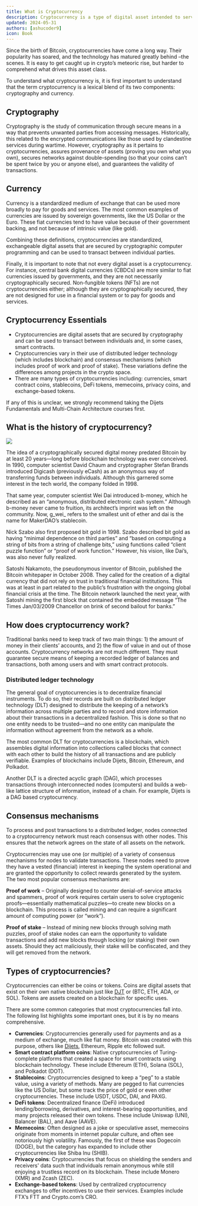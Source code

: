 ```yaml
---
title: What is Cryptocurrency
description: Cryptocurrency is a type of digital asset intended to serve the same purpose as traditional currencies while being secured by cryptographic technology.
updated: 2024-05-31
authors: [ashucoder9]
icon: Book
---
```


Since the birth of Bitcoin, cryptocurrencies have come a long way. Their popularity has soared, and the technology has matured greatly behind –the scenes. It is easy to get caught up in crypto’s meteoric rise, but harder to comprehend what drives this asset class.

To understand what cryptocurrency is, it is first important to understand that the term cryptocurrency is a lexical blend of its two components: cryptography and currency.

## Cryptography

Cryptography is the study of communication through secure means in a way that prevents unwanted parties from accessing messages. Historically, this related to the encrypted communications like those used by clandestine services during wartime. However, cryptography as it pertains to cryptocurrencies, assures provenance of assets (proving you own what you own), secures networks against double-spending (so that your coins can’t be spent twice by you or anyone else), and guarantees the validity of transactions.

## Currency

Currency is a standardized medium of exchange that can be used more broadly to pay for goods and services. The most common examples of currencies are issued by sovereign governments, like the US Dollar or the Euro. These fiat currencies tend to have value because of their government backing, and not because of intrinsic value (like gold).

Combining these definitions, cryptocurrencies are standardized, exchangeable digital assets that are secured by cryptographic computer programming and can be used to transact between individual parties.

Finally, it is important to note that not every digital asset is a cryptocurrency. For instance, central bank digital currencies (CBDCs) are more similar to fiat currencies issued by governments, and they are not necessarily cryptographically secured. Non-fungible tokens (NFTs) are not cryptocurrencies either; although they are cryptographically secured, they are not designed for use in a financial system or to pay for goods and services.

## Cryptocurrency Essentials

- Cryptocurrencies are digital assets that are secured by cryptography and can be used to transact between individuals and, in some cases, smart contracts.
- Cryptocurrencies vary in their use of distributed ledger technology (which includes blockchain) and consensus mechanisms (which includes proof of work and proof of stake). These variations define the differences among projects in the crypto space.
- There are many types of cryptocurrencies including: currencies, smart contract coins, stablecoins, DeFi tokens, memecoins, privacy coins, and exchange-based tokens.

If any of this is unclear, we strongly recommend taking the Dijets Fundamentals and Multi-Chain Architecture courses first.

## What is the history of cryptocurrency?

![](/course-images/history.svg)

The idea of a cryptographically secured digital money predated Bitcoin by at least 20 years—long before blockchain technology was ever conceived. In 1990, computer scientist David Chaum and cryptographer Stefan Brands introduced Digicash (previously eCash) as an anonymous way of transferring funds between individuals. Although this garnered some interest in the tech world, the company folded in 1998.

That same year, computer scientist Wei Dai introduced b-money, which he described as an “anonymous, distributed electronic cash system.” Although b-money never came to fruition, its architect’s imprint was left on the community. Now, g_wei_ refers to the smallest unit of ether and dai is the name for MakerDAO’s stablecoin.

Nick Szabo also first proposed bit gold in 1998. Szabo described bit gold as having “minimal dependence on third parties” and “based on computing a string of bits from a string of challenge bits,” using functions called “client puzzle function” or “proof of work function.” However, his vision, like Dai’s, was also never fully realized.

Satoshi Nakamoto, the pseudonymous inventor of Bitcoin, published the Bitcoin whitepaper in October 2008. They called for the creation of a digital currency that did not rely on trust in traditional financial institutions. This was at least in part related to the public’s frustration with the ongoing global financial crisis at the time. The Bitcoin network launched the next year, with Satoshi mining the first block that contained the embedded message “The Times Jan/03/2009 Chancellor on brink of second bailout for banks.”


## How does cryptocurrency work?

Traditional banks need to keep track of two main things: 1) the amount of money in their clients’ accounts, and 2) the flow of value in and out of those accounts. Cryptocurrency networks are not much different. They must guarantee secure means of keeping a recorded ledger of balances and transactions, both among users and with smart contract protocols.

### Distributed ledger technology

The general goal of cryptocurrencies is to decentralize financial instruments. To do so, their records are built on distributed ledger technology (DLT) designed to distribute the keeping of a network’s information across multiple parties and to record and store information about their transactions in a decentralized fashion. This is done so that no one entity needs to be trusted—and no one entity can manipulate the information without agreement from the network as a whole.

The most common DLT for cryptocurrencies is a blockchain, which assembles digital information into collections called blocks that connect with each other to build the history of all transactions and are publicly verifiable. Examples of blockchains include Dijets, Bitcoin, Ethereum, and Polkadot.

Another DLT is a directed acyclic graph (DAG), which processes transactions through interconnected nodes (computers) and builds a web-like lattice structure of information, instead of a chain. For example, Dijets is a DAG based cryptocurrency.

## Consensus mechanisms

To process and post transactions to a distributed ledger, nodes connected to a cryptocurrency network must reach consensus with other nodes. This ensures that the network agrees on the state of all assets on the network.

Cryptocurrencies may use one (or multiple) of a variety of consensus mechanisms for nodes to validate transactions. These nodes need to prove they have a vested (financial) interest in keeping the system operational and are granted the opportunity to collect rewards generated by the system. The two most popular consensus mechanisms are:

**Proof of work** – Originally designed to counter denial-of-service attacks and spammers, proof of work requires certain users to solve cryptogenic proofs—essentially mathematical puzzles—to create new blocks on a blockchain. This process is called mining and can require a significant amount of computing power (or “work”).

**Proof of stake** – Instead of mining new blocks through solving math puzzles, proof of stake nodes can earn the opportunity to validate transactions and add new blocks through locking (or staking) their own assets. Should they act maliciously, their stake will be confiscated, and they will get removed from the network.


## Types of cryptocurrencies?

Cryptocurrencies can either be coins or tokens. Coins are digital assets that exist on their own native blockchain just like [DJT](https://dijets.io/) or (BTC, ETH, ADA, or SOL). Tokens are assets created on a blockchain for specific uses.

There are some common categories that most cryptocurrencies fall into. The following list highlights some important ones, but it is by no means comprehensive.

- **Currencies**: Cryptocurrencies generally used for payments and as a medium of exchange, much like fiat money. Bitcoin was created with this purpose, others like [Dijets](https://dijets.io/), Ethereum, Ripple etc followed suit.
- **Smart contract platform coins**:  Native cryptocurrencies of Turing-complete platforms that created a space for smart contracts using blockchain technology. These include Ethereum (ETH), Solana (SOL), and Polkadot (DOT).
- **Stablecoins**: Cryptocurrencies designed to keep a “peg” to a stable value, using a variety of methods. Many are pegged to fiat currencies like the US Dollar, but some track the price of gold or even other cryptocurrencies. These include USDT, USDC, DAI, and PAXG.
- **DeFi tokens**: Decentralized finance (DeFi) introduced lending/borrowing, derivatives, and interest-bearing opportunities, and many projects released their own tokens. These include Uniswap (UNI), Balancer (BAL), and Aave (AAVE).
- **Memecoins**: Often designed as a joke or speculative asset, memecoins originate from moments in internet popular culture, and often see notoriously high volatility. Famously, the first of these was Dogecoin (DOGE), but the category has expanded to include other cryptocurrencies like Shiba Inu (SHIB).
- **Privacy coins**: Cryptocurrencies that focus on shielding the senders and receivers' data such that individuals remain anonymous while still enjoying a trustless record on its blockchain. These include Monero (XMR) and Zcash (ZEC).
- **Exchange-based tokens**: Used by centralized cryptocurrency exchanges to offer incentives to use their services. Examples include FTX’s FTT and Crypto.com’s CRO.